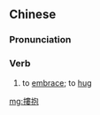 {{also|搂抱}}
==Chinese==
{{zh-forms|s=搂抱}}

===Pronunciation===
{{zh-pron
|m=lǒubào
|cat=v
}}

===Verb===
{{zh-verb}}

# to [[embrace]]; to [[hug]]

[[mg:摟抱]]